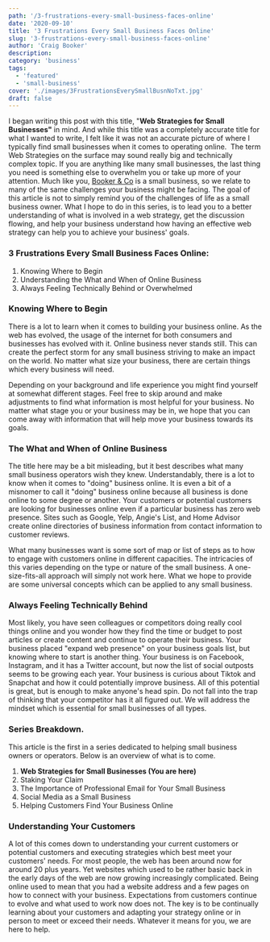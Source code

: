 ```yaml
---
path: '/3-frustrations-every-small-business-faces-online'
date: '2020-09-10'
title: '3 Frustrations Every Small Business Faces Online'
slug: '3-frustrations-every-small-business-faces-online'
author: 'Craig Booker'
description:
category: 'business'
tags:
  - 'featured'
  - 'small-business'
cover: './images/3FrustrationsEverySmallBusnNoTxt.jpg'
draft: false
---
```


I began writing this post with this title, "**Web Strategies for Small Businesses"** in mind. And while this title was a completely accurate title for what I wanted to write, I felt like it was not an accurate picture of where I typically find small businesses when it comes to operating online.  The term Web Strategies on the surface may sound really big and technically complex topic. If you are anything like many small businesses, the last thing you need is something else to overwhelm you or take up more of your attention. Much like you, [Booker & Co](https://bookerandco.org/) is a small business, so we relate to many of the same challenges your business might be facing. The goal of this article is not to simply remind you of the challenges of life as a small business owner. What I hope to do in this series, is to lead you to a better understanding of what is involved in a web strategy, get the discussion flowing, and help your business understand how having an effective web strategy can help you to achieve your business' goals.

### 3 Frustrations Every Small Business Faces Online:

1. Knowing Where to Begin
2. Understanding the What and When of Online Business
3. Always Feeling Technically Behind or Overwhelmed

### Knowing Where to Begin

There is a lot to learn when it comes to building your business online. As the web has evolved, the usage of the internet for both consumers and businesses has evolved with it. Online business never stands still. This can create the perfect storm for any small business striving to make an impact on the world. No matter what size your business, there are certain things which every business will need.

Depending on your background and life experience you might find yourself at somewhat different stages. Feel free to skip around and make adjustments to find what information is most helpful for your business. No matter what stage you or your business may be in, we hope that you can come away with information that will help move your business towards its goals.

### The What and When of Online Business

The title here may be a bit misleading, but it best describes what many small business operators wish they knew. Understandably, there is a lot to know when it comes to "doing" business online. It is even a bit of a misnomer to call it "doing" business online because all business is done online to some degree or another. Your customers or potential customers are looking for businesses online even if a particular business has zero web presence. Sites such as Google, Yelp, Angie's List, and Home Advisor create online directories of business information from contact information to customer reviews.

What many businesses want is some sort of map or list of steps as to how to engage with customers online in different capacities. The intricacies of this varies depending on the type or nature of the small business. A one-size-fits-all approach will simply not work here. What we hope to provide are some universal concepts which can be applied to any small business.

### Always Feeling Technically Behind

Most likely, you have seen colleagues or competitors doing really cool things online and you wonder how they find the time or budget to post articles or create content and continue to operate their business. Your business placed "expand web presence" on your business goals list, but knowing where to start is another thing. Your business is on Facebook, Instagram, and it has a Twitter account, but now the list of social outposts seems to be growing each year. Your business is curious about Tiktok and Snapchat and how it could potentially improve business. All of this potential is great, but is enough to make anyone's head spin. Do not fall into the trap of thinking that your competitor has it all figured out. We will address the mindset which is essential for small businesses of all types.

### Series Breakdown.

This article is the first in a series dedicated to helping small business owners or operators. Below is an overview of what is to come.

1. **Web Strategies for Small Businesses (You are here)**
2. Staking Your Claim
3. The Importance of Professional Email for Your Small Business
4. Social Media as a Small Business
5. Helping Customers Find Your Business Online

### Understanding Your Customers

A lot of this comes down to understanding your current customers or potential customers and executing strategies which best meet your customers' needs. For most people, the web has been around now for around 20 plus years. Yet websites which used to be rather basic back in the early days of the web are now growing increasingly complicated. Being online used to mean that you had a website address and a few pages on how to connect with your business. Expectations from customers continue to evolve and what used to work now does not. The key is to be continually learning about your customers and adapting your strategy online or in person to meet or exceed their needs. Whatever it means for you, we are here to help.
